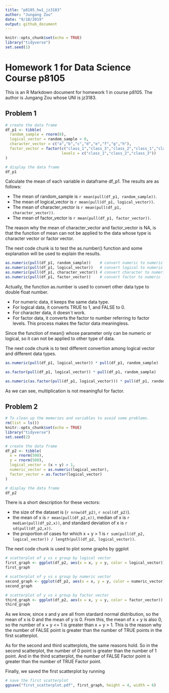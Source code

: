 ```yaml
---
title: "p8105_hw1_jz3183"
author: "Jungang Zou"
date: "9/18/2019"
output: github_document
---
```


```r
knitr::opts_chunk$set(echo = TRUE)
library("tidyverse")
set.seed(1)
```

# Homework 1 for Data Science Course p8105

This is an R Markdown document for homework 1 in course p8105. The author is Jungang Zou whose UNI is jz3183.

## Problem 1

```r
# create the data frame
df_p1 <- tibble(
  random_sample = rnorm(8),
  logical_vector = random_sample > 0,
  character_vector = c("a","b","c","d","e","f","g","h"),
  factor_vector = factor(c("class_1","class_3","class_2","class_1","class_2","class_3","class_1","class_2"), 
                         levels = c("class_1","class_2","class_3"))
)

# display the data frame
df_p1
```

Calculate the mean of each variable in dataframe df_p1. The results are as follows:

* The mean of random_sample is `r mean(pull(df_p1, random_sample))`. 
* The mean of logical_vector is `r mean(pull(df_p1, logical_vector))`. 
* The mean of character_vector is `r mean(pull(df_p1, character_vector))`. 
* The mean of factor_vector is `r mean(pull(df_p1, factor_vector))`. 

The reason why the mean of character_vector and factor_vector is NA, is that the function of mean can not be applied to the data whose type is character vector or factor vector.


The next code chunk is to test the as.number() function and some explanation will be used to explain the results.

```r
as.numeric(pull(df_p1, random_sample))    # convert numeric to numeric
as.numeric(pull(df_p1, logical_vector))   # convert logical to numeric
as.numeric(pull(df_p1, character_vector)) # convert character to numeric
as.numeric(pull(df_p1, factor_vector))    # convert factor to numeric
```

Actually, the function as.number is used to convert other data type to double float number. 

* For numeric data, it keeps the same data type.
* For logical data, it converts TRUE to 1, and FALSE to 0. 
* For character data, it doesn`t work.
* For factor data, it converts the factor to number referring to factor levels. This process makes the factor data meaningless.

Since the function of mean() whose parameter only can be numeric or logical, so it can not be applied to other type of data.


The next code chunk is to test different convertion among logical vector and different data types.

```r
as.numeric(pull(df_p1, logical_vector)) * pull(df_p1, random_sample)            # convert numeric to numeric and multiplication

as.factor(pull(df_p1, logical_vector)) * pull(df_p1, random_sample)             # convert logical to numeric and multiplication

as.numeric(as.factor(pull(df_p1, logical_vector))) * pull(df_p1, random_sample) # convert factor to numeric and multiplication
```

As we can see, multiplication is not meaningful for factor.


## Problem 2

```r
# To clean up the memories and variables to avoid some problems.
rm(list = ls())
knitr::opts_chunk$set(echo = TRUE)
library("tidyverse")
set.seed(2)
```


```r
# create the data frame
df_p2 <- tibble(
  x = rnorm(500),
  y = rnorm(500),
  logical_vector = (x + y) > 1,
  numeric_vector = as.numeric(logical_vector),
  factor_vector = as.factor(logical_vector)
)

# display the data frame
df_p2
```

There is a short description for these vectors:

* the size of the dataset is (`r nrow(df_p2)`, `r ncol(df_p2)`).
* the mean of x is `r mean(pull(df_p2,x))`, median of x is `r median(pull(df_p2,x))`, and standard deviation of x is `r sd(pull(df_p2,x))`.
* the proportion of cases for which x + y > 1 is `r sum(pull(df_p2, logical_vector)) / length(pull(df_p2, logical_vector))`.


The next code chunk is used to plot some graphs by ggplot

```r
# scatterplot of y vs x group by logical vector
first_graph <- ggplot(df_p2, aes(x = x, y = y, color = logical_vector)) + geom_point() + labs(title = "Scatterplot of y vs x group by logical vector", x = "x", y = "y") + theme(plot.title = element_text(hjust = 0.5))
first_graph

# scatterplot of y vs x group by numeric vector
second_graph <- ggplot(df_p2, aes(x = x, y = y, color = numeric_vector)) + geom_point() + labs(title = "Scatterplot of y vs x group by numeric vector", x = "x", y = "y") + theme(plot.title = element_text(hjust = 0.5))
second_graph

# scatterplot of y vs x group by factor vector
third_graph <- ggplot(df_p2, aes(x = x, y = y, color = factor_vector)) + geom_point() + labs(title = "Scatterplot of y vs x group by factor vector", x = "x", y = "y") + theme(plot.title = element_text(hjust = 0.5))
third_graph
```

As we know, since x and y are all from stardard normal distribution, so the mean of x is 0 and the mean of y is 0. From this, the mean of x + y is also 0, so the number of x + y <= 1 is greater than x + y > 1. This is the reason why the number of FALSE point is greater than the number of TRUE points in the first scatterplot.

As for the second and third scatterplots, the same reasons hold. So in the second scatterplot, the number of 0 point is greater than the number of 1 point. And in the third scatterplot, the number of FALSE Factor point is greater than the number of TRUE Factor point.


Finally, we saved the first scatterplot by running 
```r
# save the first scatterplot
ggsave("first_scatterplot.pdf", first_graph, height = 4, width = 6)
```